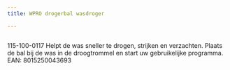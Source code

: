 ```yaml
---
title: WPRO drogerbal wasdroger

---
```



<Image src={imageProduct} width={imageProduct.width} alt="" />


115-100-0117
Helpt de was sneller te drogen, strijken en verzachten. Plaats de bal bij de was in de droogtrommel en start uw gebruikelijke programma.
EAN: 8015250043693

